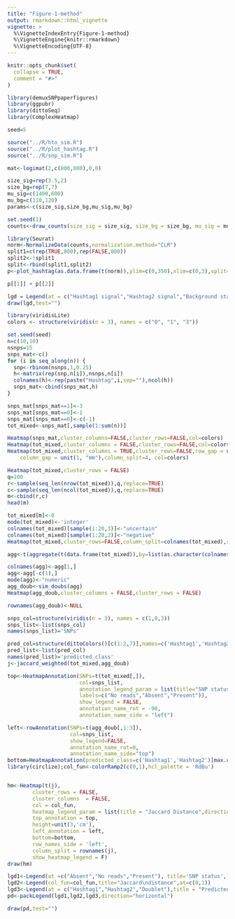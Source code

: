 ```yaml
---
title: "Figure-1-method"
output: rmarkdown::html_vignette
vignette: >
  %\VignetteIndexEntry{Figure-1-method}
  %\VignetteEngine{knitr::rmarkdown}
  %\VignetteEncoding{UTF-8}
---
```


```r
knitr::opts_chunk$set(
  collapse = TRUE,
  comment = "#>"
)
```

```r
library(demuxSNPpaperfigures)
library(ggpubr)
library(dittoSeq)
library(ComplexHeatmap)
```

````r

seed=5

````

````r
source("../R/hto_sim.R")
source("../R/plot_hashtag.R")
source("../R/snp_sim.R")
````

````r

mat<-logimat(2,c(800,800),0,0)

size_sig=rep(3.5,2)
size_bg=rep(7,7)
mu_sig=c(1400,600)
mu_bg=c(110,120)
params<-c(size_sig,size_bg,mu_sig,mu_bg)

set.seed(1)
counts<-draw_counts(size_sig = size_sig, size_bg = size_bg, mu_sig = mu_sig, mu_bg = mu_bg, mat = mat)

library(Seurat)
norm<-NormalizeData(counts,normalization.method="CLR")
split1=c(rep(TRUE,800),rep(FALSE,800))
split2<-!split1
split<-rbind(split1,split2)
p<-plot_hashtag(as.data.frame(t(norm)),ylim=c(0,350),xlim=c(0,3),split=split)

p[[1]] + p[[2]]


````


````r

lgd = Legend(at = c("Hashtag1 signal","Hashtag2 signal","Background staining"), title = "HTO distribution", legend_gp = gpar(fill = c(dittoColors()[1:2],'#808080')),ncol=1)
draw(lgd,test="")

````



````r
library(viridisLite)
colors <- structure(viridis(n = 3), names = c("0", "1", "3"))

set.seed(seed)
n=c(10,10)
nsnps=15
snps_mat<-c()
for (i in seq_along(n)) {
  snp<-rbinom(nsnps,1,0.25)
  h<-matrix(rep(snp,n[i]),nsnps,n[i])
  colnames(h)<-rep(paste("Hashtag",i,sep=""),ncol(h))
  snps_mat<-cbind(snps_mat,h)
}

snps_mat[snps_mat==1]<-3
snps_mat[snps_mat==0]<-1
snps_mat[snps_mat==0]<-c(-1)
tot_mixed<-snps_mat[,sample(1:sum(n))]

Heatmap(snps_mat,cluster_columns=FALSE,cluster_rows=FALSE,col=colors)
Heatmap(tot_mixed,cluster_columns = FALSE,cluster_rows=FALSE,col=colors)
Heatmap(tot_mixed,cluster_columns = TRUE,cluster_rows=FALSE,row_gap = unit(1, "mm"),
    column_gap = unit(1, "mm"),column_split=4, col=colors)

Heatmap(tot_mixed,cluster_rows = FALSE)
q=100
r<-sample(seq_len(nrow(tot_mixed)),q,replace=TRUE)
c<-sample(seq_len(ncol(tot_mixed)),q,replace=TRUE)
m<-cbind(r,c)
head(m)

tot_mixed[m]<-0
mode(tot_mixed)<-'integer'
colnames(tot_mixed)[sample(1:20,3)]<-"uncertain"
colnames(tot_mixed)[sample(1:20,2)]<-"negative"
Heatmap(tot_mixed,cluster_rows=FALSE,column_split=colnames(tot_mixed),show_column_dend = FALSE,show_column_names = FALSE,cluster_column_slices = FALSE,row_title = 'SNPs')


````



````r

agg<-t(aggregate(t(data.frame(tot_mixed)),by=list(as.character(colnames(tot_mixed))), Mode))

colnames(agg)<-agg[1,]
agg<-agg[-c(1),]
mode(agg)<-"numeric"
agg_doub<-sim_doubs(agg)
Heatmap(agg_doub,cluster_columns = FALSE,cluster_rows = FALSE)
````


````r

rownames(agg_doub)<-NULL

snps_col=structure(viridis(n = 3), names = c(1,0,3))
snps_list<-list(snps_col)
names(snps_list)='SNPs'

pred_col=structure(dittoColors()[c(1:2,7)],names=c('Hashtag1','Hashtag2','Doublet'))
pred_list<-list(pred_col)
names(pred_list)='predicted_class'
j<-jaccard_weighted(tot_mixed,agg_doub)

top<-HeatmapAnnotation(SNPs=t(tot_mixed[,]),
                       col=snps_list,
                       annotation_legend_param = list(title="SNP status",at=c(0,1,3),
                       labels=c("No reads","Absent","Present")),
                       show_legend = FALSE,
                       annotation_name_rot = -90,
                       annotation_name_side = "left")

left<-rowAnnotation(SNPs=t(agg_doub[,1:3]),
                    col=snps_list,
                    show_legend=FALSE,
                    annotation_name_rot=0,
                    annotation_name_side="top")
bottom=HeatmapAnnotation(predicted_class=c('Hashtag1','Hashtag2')[max.col(-j)],col=pred_list,show_legend = FALSE)
library(circlize);col_fun<-colorRamp2(c(0,1),hcl_palette = 'RdBu')


hm<-Heatmap(t(j),
        cluster_rows = FALSE,
        cluster_columns  = FALSE,
        col = col_fun,
        heatmap_legend_param = list(title = "Jaccard Distance",direction = "vertical"),
        top_annotation = top,
        height=unit(3,'cm'),
        left_annotation = left,
        bottom=bottom,
        row_names_side = 'left',
        column_split = rownames(j),
        show_heatmap_legend = F)
draw(hm)
````
````r

lgd1<-Legend(at =c("Absent","No reads","Present"), title='SNP status',legend_gp = gpar(fill=viridis(n = 3)))
lgd2<-Legend(col_fun=col_fun,title="Jaccard\ndistance",at=c(0,1))
lgd3<-Legend(at = c("Hashtag1","Hashtag2","Doublet"),title = "Predicted class", legend_gp = gpar(fill=dittoColors()[c(1:2,7)]))
pd<-packLegend(lgd1,lgd2,lgd3,direction="horizontal")

draw(pd,test="")


````

